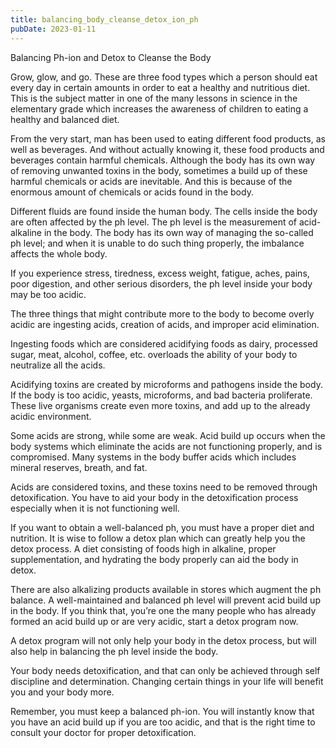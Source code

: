 ```yaml
---
title: balancing_body_cleanse_detox_ion_ph
pubDate: 2023-01-11
---
```


Balancing Ph-ion and Detox to Cleanse the Body


Grow, glow, and go. These are three food types which a person should eat every day in certain amounts in order to eat a healthy and nutritious diet. This is the subject matter in one of the many lessons in science in the elementary grade which increases the awareness of children to eating a healthy and balanced diet.

From the very start, man has been used to eating different food products, as well as beverages. And without actually knowing it, these food products and beverages contain harmful chemicals. Although the body has its own way of removing unwanted toxins in the body, sometimes a build up of these harmful chemicals or acids are inevitable. And this is because of the enormous amount of chemicals or acids found in the body. 

Different fluids are found inside the human body. The cells inside the body are often affected by the ph level. The ph level is the measurement of acid-alkaline in the body. The body has its own way of managing the so-called ph level; and when it is unable to do such thing properly, the imbalance affects the whole body.

If you experience stress, tiredness, excess weight, fatigue, aches, pains, poor digestion, and other serious disorders, the ph level inside your body may be too acidic.

The three things that might contribute more to the body to become overly acidic are ingesting acids, creation of acids, and improper acid elimination.

Ingesting foods which are considered acidifying foods as dairy, processed sugar, meat, alcohol, coffee, etc. overloads the ability of your body to neutralize all the acids.

Acidifying toxins are created by microforms and pathogens inside the body. If the body is too acidic, yeasts, microforms, and bad bacteria proliferate. These live organisms create even more toxins, and add up to the already acidic environment.

Some acids are strong, while some are weak. Acid build up occurs when the body systems which eliminate the acids are not functioning properly, and is compromised. Many systems in the body buffer acids which includes mineral reserves, breath, and fat.

Acids are considered toxins, and these toxins need to be removed through detoxification. You have to aid your body in the detoxification process especially when it is not functioning well.

If you want to obtain a well-balanced ph, you must have a proper diet and nutrition. It is wise to follow a detox plan which can greatly help you the detox process. A diet consisting of foods high in alkaline, proper supplementation, and hydrating the body properly can aid the body in detox.

There are also alkalizing products available in stores which augment the ph balance.  A well-maintained and balanced ph level will prevent acid build up in the body. If you think that, you’re one the many people who has already formed an acid build up or are very acidic, start a detox program now.

A detox program will not only help your body in the detox process, but will also help in balancing the ph level inside the body.

Your body needs detoxification, and that can only be achieved through self discipline and determination. Changing certain things in your life will benefit you and your body more.

Remember, you must keep a balanced ph-ion. You will instantly know that you have an acid build up if you are too acidic, and that is the right time to consult your doctor for proper detoxification.